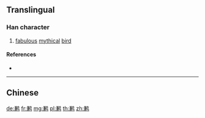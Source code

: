 {{character info/new}}
{{also|鶼}}
==Translingual==

===Han character===
{{Han char|rn=196|rad=鸟|as=10|sn=15|four=|canj=TCPYM}}

# [[fabulous]] [[mythical]] [[bird]]

====References====
* {{Han ref|kx=1505.141|hdz=74653.080|uh=9E63|ud=40547}}

----

==Chinese==
{{zh-see|鶼}}

[[de:鹣]]
[[fr:鹣]]
[[mg:鹣]]
[[pl:鹣]]
[[th:鹣]]
[[zh:鹣]]